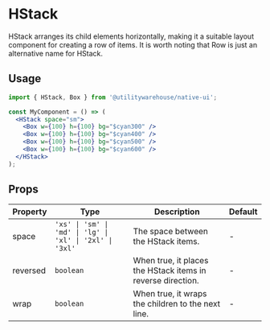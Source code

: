 
<Meta title="Deprecated / HStack" />

# HStack

HStack arranges its child elements horizontally, making it a suitable layout component for creating a row of items. It is worth noting that Row is just an alternative name for HStack.

## Usage

<UsageWrap>
  <Center>
    <HStack space="sm">
      <Box w={100} h={100} bg="$cyan300" />
      <Box w={100} h={100} bg="$cyan400" />
      <Box w={100} h={100} bg="$cyan500" />
      <Box w={100} h={100} bg="$cyan600" />
    </HStack>
  </Center>
</UsageWrap>

```jsx
import { HStack, Box } from '@utilitywarehouse/native-ui';

const MyComponent = () => (
  <HStack space="sm">
    <Box w={100} h={100} bg="$cyan300" />
    <Box w={100} h={100} bg="$cyan400" />
    <Box w={100} h={100} bg="$cyan500" />
    <Box w={100} h={100} bg="$cyan600" />
  </HStack>
);
```

## Props

| Property | Type                                                     | Description                                                 | Default |
| -------- | -------------------------------------------------------- | ----------------------------------------------------------- | ------- |
| space    | `'xs' \| 'sm' \| 'md' \| 'lg' \| 'xl' \| '2xl' \| '3xl'` | The space between the HStack items.                         | -       |
| reversed | `boolean`                                                | When true, it places the HStack items in reverse direction. | -       |
| wrap     | `boolean`                                                | When true, it wraps the children to the next line.          | -       |
